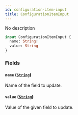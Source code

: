 ```yaml
---
id: configuration-item-input
title: ConfigurationItemInput
---
```



No description

```graphql
input ConfigurationItemInput {
  name: String!
  value: String
}
```


### Fields

#### `name` ([`String`](../../../developer/api-reference/scalars/string))

Name of the field to update.


#### `value` ([`String`](../../../developer/api-reference/scalars/string))

Value of the given field to update.




